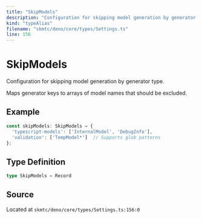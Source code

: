 ```yaml
---
title: "SkipModels"
description: "Configuration for skipping model generation by generator type."
kind: "typeAlias"
filename: "skmtc/deno/core/types/Settings.ts"
line: 156
---
```


# SkipModels

Configuration for skipping model generation by generator type.

Maps generator keys to arrays of model names that should be excluded.


## Example

```typescript
const skipModels: SkipModels = {
  'typescript-models': ['InternalModel', 'DebugInfo'],
  'validation': ['TempModel*']  // Supports glob patterns
};
```

## Type Definition

```typescript
type SkipModels = Record
```

## Source

Located at `skmtc/deno/core/types/Settings.ts:156:0`
